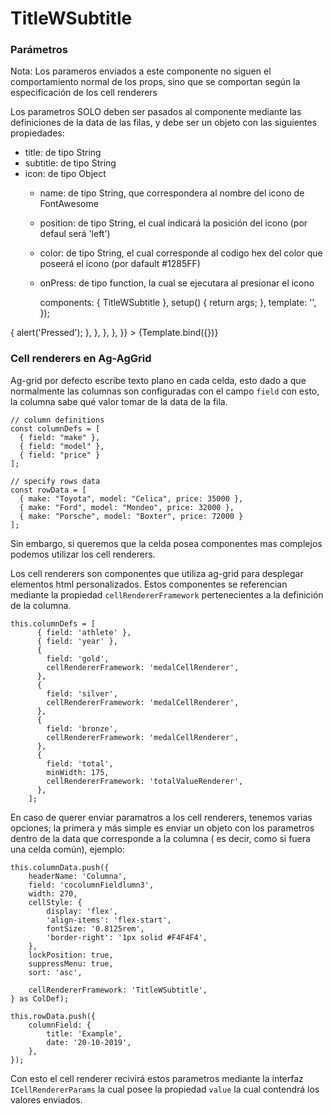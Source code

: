 <!--- TitleWSubtitle.stories.mdx -->



<Meta title="AgGrid/cellRenderers/TitleWSubtitle" component={TitleWSubtitle} />

# TitleWSubtitle

### Parámetros

Nota: Los parameros enviados a este componente no siguen el comportamiento normal de los props, sino
que se comportan según la especificación de los cell renderers

Los parametros SOLO deben ser pasados al componente mediante las definiciones de la data de las filas, y debe ser
un objeto con las siguientes propiedades:

- title: de tipo String
- subtitle: de tipo String
- icon: de tipo Object
  - name: de tipo String, que correspondera al nombre del icono de FontAwesome
  - position: de tipo String, el cual indicará la posición del icono (por defaul será 'left')
  - color: de tipo String, el cual corresponde al codigo hex del color que poseerá el icono (por dafault #1285FF)
  - onPress: de tipo function, la cual se ejecutara al presionar el icono

	components: { TitleWSubtitle },
	setup() {
		return args;
	},
	template: '<TitleWSubtitle :params="params"/>',
});

<Canvas>
	<Story
		name="TitleWSubtitle"
		args={{
			params: {
				value: {
					title: 'Proyecto ejemplo',
					subtitle: 'Actualizado al 10-04-2021',
					icon: {
						name: 'plus',
						position: 'right',
						color: '#1285FF',
						onPress: () => {
							alert('Pressed');
						},
					},
				},
			},
		}}
	>
		{Template.bind({})}
	</Story>
</Canvas>

### Cell renderers en Ag-AgGrid

Ag-grid por defecto escribe texto plano en cada celda, esto dado a que normalmente las columnas son configuradas con el campo `field`
con esto, la columna sabe qué valor tomar de la data de la fila.

```
// column definitions
const columnDefs = [
  { field: "make" },
  { field: "model" },
  { field: "price" }
];

// specify rows data
const rowData = [
  { make: "Toyota", model: "Celica", price: 35000 },
  { make: "Ford", model: "Mondeo", price: 32000 },
  { make: "Porsche", model: "Boxter", price: 72000 }
];

```

Sin embargo, si queremos que la celda posea componentes mas complejos podemos utilizar los cell renderers.

Los cell renderers son componentes que utiliza ag-grid para desplegar elementos html personalizados. Estos componentes se referencian mediante la propiedad
`cellRendererFramework` pertenecientes a la definición de la columna.

```
this.columnDefs = [
      { field: 'athlete' },
      { field: 'year' },
      {
        field: 'gold',
        cellRendererFramework: 'medalCellRenderer',
      },
      {
        field: 'silver',
        cellRendererFramework: 'medalCellRenderer',
      },
      {
        field: 'bronze',
        cellRendererFramework: 'medalCellRenderer',
      },
      {
        field: 'total',
        minWidth: 175,
        cellRendererFramework: 'totalValueRenderer',
      },
    ];
```

En caso de querer enviar paramatros a los cell renderers, tenemos varias opciones; la primera y más simple es enviar un objeto con los parametros dentro
de la data que corresponde a la columna ( es decir, como si fuera una celda común), ejemplo:

```
this.columnData.push({
	headerName: 'Columna',
	field: 'cocolumnFieldlumn3',
	width: 270,
	cellStyle: {
		display: 'flex',
		'align-items': 'flex-start',
		fontSize: '0.8125rem',
		'border-right': '1px solid #F4F4F4',
	},
	lockPosition: true,
	suppressMenu: true,
	sort: 'asc',

	cellRendererFramework: 'TitleWSubtitle',
} as ColDef);

this.rowData.push({
	columnField: {
		title: 'Example',
		date: '20-10-2019',
	},
});
```

Con esto el cell renderer recivirá estos parametros mediante la interfaz `ICellRendererParams` la cual posee la propiedad `value` la cual contendrá los valores enviados.
